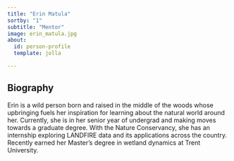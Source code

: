 ```yaml
---
title: "Erin Matula"
sortby: "1"
subtitle: "Mentor"
image: erin_matula.jpg
about:
  id: person-profile
  template: jolla

---
```


:::{#person-profile}
:::

## Biography
Erin is a wild person born and raised in the middle of the woods whose upbringing fuels her inspiration for learning about the natural world around her. Currently, she is in her senior year of undergrad and making moves towards a graduate degree. With the Nature Conservancy, she has an internship exploring LANDFIRE data and its applications across the country.   Recently earned her Master's degree in wetland dynamics at Trent University.


